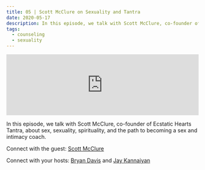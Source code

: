 ```yaml
---
title: 05 | Scott McClure on Sexuality and Tantra
date: 2020-05-17
description: In this episode, we talk with Scott McClure, co-founder of Ecstatic Hearts Tantra, about sex, sexuality, spirituality, and the path to becoming a sex and intimacy coach.
tags:
  - counseling
  - sexuality
---
```


<iframe src="https://anchor.fm/heart-of-the-matter/embed/episodes/05--Scott-McClure-on-Sexuality-and-Tantra-ee5vef/a-a27d7jo" height="160px" width="100%" frameborder="0" scrolling="no"></iframe>

In this episode, we talk with Scott McClure, co-founder of Ecstatic Hearts Tantra, about sex, sexuality, spirituality, and the path to becoming a sex and intimacy coach.

Connect with the guest: [Scott McClure](https://www.ecstatichearts.com/about-ecstatic-hearts-tantra)

Connect with your hosts: [Bryan Davis](https://www.linkedin.com/in/bryangilbertdavis/) and [Jay Kannaiyan](https://jaykannaiyan.com)